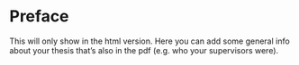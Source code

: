 # Preface {-}

This will only show in the html version. Here you can add some general info about your thesis that's also in the pdf (e.g. who your supervisors were).
